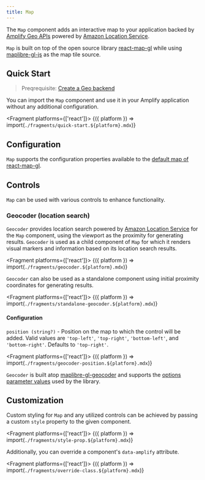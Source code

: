 ```yaml
---
title: Map
---
```



The `Map` component adds an interactive map to your application backed by [Amplify Geo APIs](https://docs.amplify.aws/lib/geo/getting-started/q/platform/js/)
powered by [Amazon Location Service](https://aws.amazon.com/location/).

`Map` is built on top of the open source library [react-map-gl](https://visgl.github.io/react-map-gl/) while using
[maplibre-gl-js](https://maplibre.org/maplibre-gl-js-docs/api/) as the map tile source.

## Quick Start

> Preqrequisite: [Create a Geo backend](https://docs.amplify.aws/lib/geo/getting-started/q/platform/js/)

You can import the `Map` component and use it in your Amplify application without any additional configuration.

<Fragment platforms={['react']}>
  {({ platform }) => import(`./fragments/quick-start.${platform}.mdx`)}
</Fragment>

## Configuration

`Map` supports the configuration properties available to the [default map of react-map-gl](https://visgl.github.io/react-map-gl/docs/api-reference/map#properties).

## Controls

`Map` can be used with various controls to enhance functionality.

### Geocoder (location search)

`Geocoder` provides location search powered by [Amazon Location Service](https://aws.amazon.com/location/) for the `Map` component, using the viewport as the proximity
for generating results. `Geocoder` is used as a child component of `Map` for which it renders visual markers and information based on its location search results.

<Fragment platforms={['react']}>
  {({ platform }) => import(`./fragments/geocoder.${platform}.mdx`)}
</Fragment>

`Geocoder` can also be used as a standalone component using initial proximity coordinates for generating results.

<Fragment platforms={['react']}>
  {({ platform }) => import(`./fragments/standalone-geocoder.${platform}.mdx`)}
</Fragment>

#### Configuration

`position (string?)` - Position on the map to which the control will be added.
Valid values are `'top-left'`, `'top-right'`, `'bottom-left'`, and `'bottom-right'`. Defaults to `'top-right'`.

<Fragment platforms={['react']}>
  {({ platform }) => import(`./fragments/geocoder-position.${platform}.mdx`)}
</Fragment>

`Geocoder` is built atop [maplibre-gl-geocoder](https://github.com/maplibre/maplibre-gl-geocoder) and supports the [options parameter values](https://github.com/maplibre/maplibre-gl-geocoder/blob/main/API.md#parameters) used by the library.

## Customization

Custom styling for `Map` and any utilized controls can be achieved by passing a custom `style` property to the given component.

<Fragment platforms={['react']}>
  {({ platform }) => import(`./fragments/style-prop.${platform}.mdx`)}
</Fragment>

Additionally, you can override a component's `data-amplify` attribute.

<Fragment platforms={['react']}>
  {({ platform }) => import(`./fragments/override-class.${platform}.mdx`)}
</Fragment>
